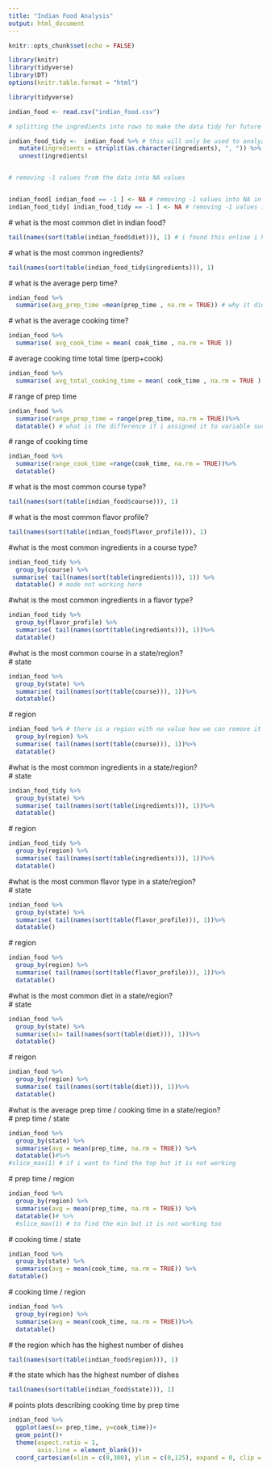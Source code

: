 ```yaml
---
title: "Indian Food Analysis"
output: html_document
---
```


```r
knitr::opts_chunk$set(echo = FALSE)

library(knitr)
library(tidyverse)
library(DT)
options(knitr.table.format = "html")
```

```r

library(tidyverse)

indian_food <- read.csv("indian_food.csv")

# splitting the ingredients into rows to make the data tidy for future analysis 

indian_food_tidy <-  indian_food %>% # this will only be used to analyze any ingredients related data
   mutate(ingredients = strsplit(as.character(ingredients), ", ")) %>% 
   unnest(ingredients)


# removing -1 values from the data into NA values 


indian_food[ indian_food == -1 ] <- NA # removing -1 values into NA in both tables
indian_food_tidy[ indian_food_tidy == -1 ] <- NA # removing -1 values into NA

```
\# what is the most common diet in indian food? \
```r
tail(names(sort(table(indian_food$diet))), 1) # i found this online i have no idea how it works
```
\# what is the most common ingredients? \
```r
tail(names(sort(table(indian_food_tidy$ingredients))), 1)
```
\# what is the average perp time? \
```r
indian_food %>% 
  summarise(avg_prep_time =mean(prep_time , na.rm = TRUE)) # why it did not work without summarise ??
```
\# what is the average cooking time? \
```r
indian_food %>% 
  summarise( avg_cook_time = mean( cook_time , na.rm = TRUE ))
```
\# average cooking time total time (perp+cook)\
```r
indian_food %>% 
  summarise( avg_total_cooking_time = mean( cook_time , na.rm = TRUE ) + mean(prep_time , na.rm = TRUE) )
```
\# range of prep time\ 

```r
indian_food %>% 
  summarise(range_prep_time = range(prep_time, na.rm = TRUE))%>% 
  datatable() # what is the difference if i assigned it to variable such as r=
```


\# range of cooking time\

```r
indian_food %>% 
  summarise(range_cook_time =range(cook_time, na.rm = TRUE))%>% 
  datatable()
```


\# what is the most common course type?\

```r
tail(names(sort(table(indian_food$course))), 1)
```


\# what is the most common flavor profile?\

```r
tail(names(sort(table(indian_food$flavor_profile))), 1)
```


\#what is the most common ingredients in a course type?\

```r
indian_food_tidy %>% 
  group_by(course) %>%
 summarise( tail(names(sort(table(ingredients))), 1)) %>% 
  datatable() # mode not working here
```
 

\#what is the most common ingredients in a flavor type?\

```r
indian_food_tidy %>% 
  group_by(flavor_profile) %>%
  summarise( tail(names(sort(table(ingredients))), 1))%>% 
  datatable()
```


\#what is the most common course in a state/region?\
\# state\

```r
indian_food %>% 
  group_by(state) %>%
  summarise( tail(names(sort(table(course))), 1))%>% 
  datatable()
```


\# region\

```r
indian_food %>% # there is a region with no value how we can remove it 
  group_by(region) %>%
  summarise( tail(names(sort(table(course))), 1))%>% 
  datatable()
```


\#what is the most common ingredients in a state/region?\
\# state\

```r
indian_food_tidy %>% 
  group_by(state) %>%
  summarise( tail(names(sort(table(ingredients))), 1))%>% 
  datatable()
```


\# region\

```r
indian_food_tidy %>% 
  group_by(region) %>%
  summarise( tail(names(sort(table(ingredients))), 1))%>% 
  datatable()
```


\#what is the most common flavor type in a state/region?\
\# state\

```r
indian_food %>% 
  group_by(state) %>%
  summarise( tail(names(sort(table(flavor_profile))), 1))%>% 
  datatable()
```


\# region\

```r
indian_food %>% 
  group_by(region) %>%
  summarise( tail(names(sort(table(flavor_profile))), 1))%>% 
  datatable()
```


\#what is the most common diet in a state/region?\
\# state\

```r
indian_food %>% 
  group_by(state) %>%
  summarise(s1= tail(names(sort(table(diet))), 1))%>% 
  datatable()
```


\# reigon\

```r
indian_food %>% 
  group_by(region) %>%
  summarise( tail(names(sort(table(diet))), 1))%>% 
  datatable()
```


\#what is the average prep time / cooking time in a state/region?\
\# prep time / state\

```r
indian_food %>% 
  group_by(state) %>% 
  summarise(avg = mean(prep_time, na.rm = TRUE)) %>% 
  datatable()#%>% 
#slice_max(1) # if i want to find the top but it is not working
```
 

\# prep time / region\

```r
indian_food %>% 
  group_by(region) %>% 
  summarise(avg = mean(prep_time, na.rm = TRUE)) %>% 
  datatable()# %>% 
  #slice_max(1) # to find the min but it is not working too
```
 

\# cooking time / state \

```r
indian_food %>% 
  group_by(state) %>% 
  summarise(avg = mean(cook_time, na.rm = TRUE)) %>% 
datatable()
```


\# cooking time / region\

```r
indian_food %>% 
  group_by(region) %>% 
  summarise(avg = mean(cook_time, na.rm = TRUE))%>% 
  datatable()
```


\# the region which has the highest number of dishes \

```r
tail(names(sort(table(indian_food$region))), 1)
```

\# the state which has the highest number of dishes\ 

```r
tail(names(sort(table(indian_food$state))), 1)

```

\# points plots describing cooking time by prep time\

```r
indian_food %>% 
  ggplot(aes(x= prep_time, y=cook_time))+ 
  geom_point()+
  theme(aspect.ratio = 1,
        axis.line = element_blank())+
  coord_cartesian(xlim = c(0,300), ylim = c(0,125), expand = 0, clip = "off")
```

